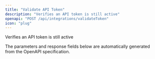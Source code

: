 ```yaml
---
title: "Validate API Token"
description: "Verifies an API token is still active"
openapi: "POST /api/integrations/validateToken"
icon: "plug"
---
```


Verifies an API token is still active

<Note>
The parameters and response fields below are automatically generated from the OpenAPI specification.
</Note>
